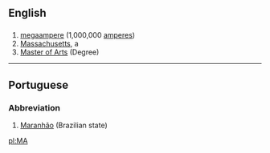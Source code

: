 ==English==

==={{Abbreviation}}===
#[[megaampere]]   (1,000,000 [[ampere]]s)
#[[Massachusetts]], a {{USstate}}
#[[Master of Arts]] (Degree)
----

==Portuguese==
===Abbreviation===
#[[Maranhão]] (Brazilian state)

[[pl:MA]]